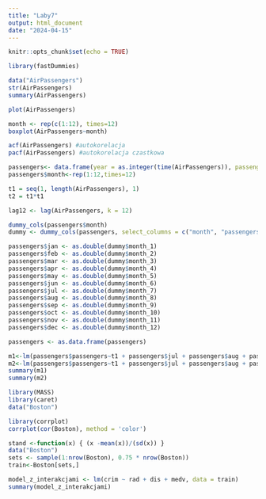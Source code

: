 ---
title: "Laby7"
output: html_document
date: "2024-04-15"
---

```{r setup, include=FALSE}
knitr::opts_chunk$set(echo = TRUE)
```


```{r cars}
library(fastDummies)
```



```{r cars}
data("AirPassengers")
str(AirPassengers)
summary(AirPassengers)

plot(AirPassengers)

month <- rep(c(1:12), times=12)
boxplot(AirPassengers~month)

acf(AirPassengers) #autokorelacja
pacf(AirPassengers) #autokorelacja czastkowa
```

```{r}
passengers<- data.frame(year = as.integer(time(AirPassengers)), passengers = as.vector(AirPassengers))
passengers$month<-rep(1:12,times=12)

t1 = seq(1, length(AirPassengers), 1)
t2 = t1*t1

lag12 <- lag(AirPassengers, k = 12)

dummy_cols(passengers$month)
dummy <- dummy_cols(passengers, select_columns = c("month", "passengers"))

passengers$jan <- as.double(dummy$month_1)
passengers$feb <- as.double(dummy$month_2)
passengers$mar <- as.double(dummy$month_3)
passengers$apr <- as.double(dummy$month_4)
passengers$may <- as.double(dummy$month_5)
passengers$jun <- as.double(dummy$month_6)
passengers$jul <- as.double(dummy$month_7)
passengers$aug <- as.double(dummy$month_8)
passengers$sep <- as.double(dummy$month_9)
passengers$oct <- as.double(dummy$month_10)
passengers$nov <- as.double(dummy$month_11)
passengers$dec <- as.double(dummy$month_12)

passengers <- as.data.frame(passengers)
```
```{r}
m1<-lm(passengers$passengers~t1 + passengers$jul + passengers$aug + passengers$nov + passengers$feb)
m2<-lm(passengers$passengers~t1 + passengers$jul + passengers$aug + passengers$nov + passengers$feb + lag12)
summary(m1)
summary(m2)
```


```{r}
library(MASS)
library(caret)
data("Boston")

library(corrplot)
corrplot(cor(Boston), method = 'color')

stand <-function(x) { (x -mean(x))/(sd(x)) }
data("Boston")
sets <- sample(1:nrow(Boston), 0.75 * nrow(Boston))
train<-Boston[sets,]

model_z_interakcjami <- lm(crim ~ rad + dis + medv, data = train)
summary(model_z_interakcjami)


```